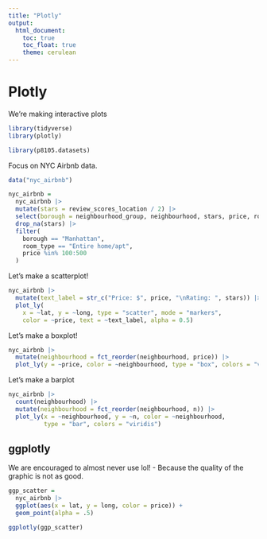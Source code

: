 ```yaml
---
title: "Plotly"
output: 
  html_document:
    toc: true
    toc_float: true
    theme: cerulean
---
```

# Plotly

We're making interactive plots

```r
library(tidyverse)
library(plotly)

library(p8105.datasets)
```



Focus on NYC Airbnb data.

```r
data("nyc_airbnb")

nyc_airbnb =
  nyc_airbnb |> 
  mutate(stars = review_scores_location / 2) |> 
  select(borough = neighbourhood_group, neighbourhood, stars, price, room_type, lat, long) |> 
  drop_na(stars) |> 
  filter(
    borough == "Manhattan", 
    room_type == "Entire home/apt", 
    price %in% 100:500
  )
```


Let's make a scatterplot!

```r
nyc_airbnb |>
  mutate(text_label = str_c("Price: $", price, "\nRating: ", stars)) |> 
  plot_ly(
    x = ~lat, y = ~long, type = "scatter", mode = "markers",
    color = ~price, text = ~text_label, alpha = 0.5)
```

Let's make a boxplot!

```r
nyc_airbnb |> 
  mutate(neighbourhood = fct_reorder(neighbourhood, price)) |> 
  plot_ly(y = ~price, color = ~neighbourhood, type = "box", colors = "viridis")
```


Let's make a barplot

```r
nyc_airbnb |> 
  count(neighbourhood) |> 
  mutate(neighbourhood = fct_reorder(neighbourhood, n)) |> 
  plot_ly(x = ~neighbourhood, y = ~n, color = ~neighbourhood,
          type = "bar", colors = "viridis")
```


## ggplotly

We are encouraged to almost never use lol!
- Because the quality of the graphic is not as good.

```r
ggp_scatter =
  nyc_airbnb |> 
  ggplot(aes(x = lat, y = long, color = price)) +
  geom_point(alpha = .5)

ggplotly(ggp_scatter)
```




